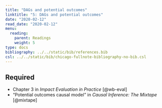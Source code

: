 ```yaml
---
title: "DAGs and potential outcomes"
linktitle: "5: DAGs and potential outcomes"
date: "2020-02-12"
read_date: "2020-02-12"
menu:
  reading:
    parent: Readings
    weight: 5
type: docs
bibliography: ../../static/bib/references.bib
csl: ../../static/bib/chicago-fullnote-bibliography-no-bib.csl
---
```


## Required

- <i class="fas fa-book"></i> Chapter 3 in *Impact Evaluation in Practice* [@wb-eval]
- <i class="fas fa-book"></i> "Potential outcomes causal model" in *Causal Inference: The Mixtape* [@mixtape]
